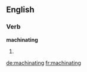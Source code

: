 ==English==

===Verb===
'''machinating'''

# {{present participle of|[[machinate]]}}

[[de:machinating]]
[[fr:machinating]]